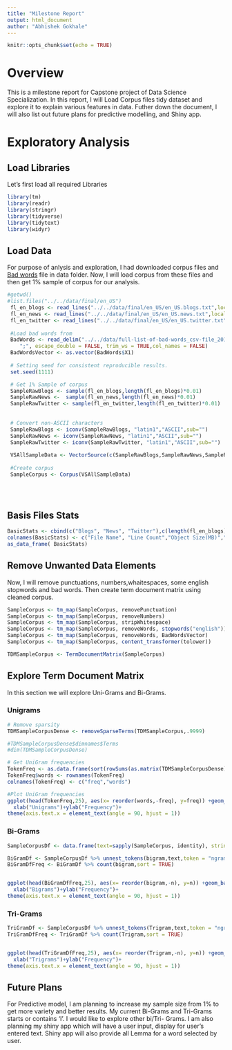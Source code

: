 ```yaml
---
title: "Milestone Report"
output: html_document
author: "Abhishek Gokhale"  
---
```


```r
knitr::opts_chunk$set(echo = TRUE)
```

# Overview
This is a milestone report for Capstone project of Data Science Specialization. In this report, I will Load Corpus files tidy dataset and explore it to explain various features in data. Futher down the document, I will also list out future plans for predictive modelling, and Shiny app.  

# Exploratory Analysis  

## Load Libraries  
Let's first load all required Libraries
```r
library(tm)
library(readr)
library(stringr)
library(tidyverse)
library(tidytext)
library(widyr)
```

## Load Data  
For purpose of anlysis and exploration, I had downloaded corpus files and [Bad words](https://www.freewebheaders.com/full-list-of-bad-words-banned-by-google/) file in data folder. Now, I will load corpus from  these files and then get 1% sample of corpus for our  analysis.   
```r
#getwd()
#list.files("../../data/final/en_US")
 fl_en_blogs <- read_lines("../../data/final/en_US/en_US.blogs.txt",locale = locale(encoding = "UTF-8"))
 fl_en_news <- read_lines("../../data/final/en_US/en_US.news.txt",locale = locale(encoding = "UTF-8"))
 fl_en_twitter <- read_lines("../../data/final/en_US/en_US.twitter.txt",locale = locale(encoding = "UTF-8")) 
 
 #Load bad words from 
 BadWords <- read_delim("../../data/full-list-of-bad-words_csv-file_2018_07_30.csv", 
    ";", escape_double = FALSE, trim_ws = TRUE,col_names = FALSE)
 BadWordsVector <- as.vector(BadWords$X1)
 
 # Setting seed for consistent reproducible results.
 set.seed(1111)  

 # Get 1% Sample of corpus
 SampleRawBlogs <- sample(fl_en_blogs,length(fl_en_blogs)*0.01)
 SampleRawNews <-  sample(fl_en_news,length(fl_en_news)*0.01)
 SampleRawTwitter <- sample(fl_en_twitter,length(fl_en_twitter)*0.01)
 
 
 # Convert non-ASCII characters
 SampleRawBlogs <- iconv(SampleRawBlogs, "latin1","ASCII",sub="")
 SampleRawNews <- iconv(SampleRawNews, "latin1","ASCII",sub="")
 SampleRawTwitter <- iconv(SampleRawTwitter, "latin1","ASCII",sub="")
  
 VSAllSampleData <- VectorSource(c(SampleRawBlogs,SampleRawNews,SampleRawTwitter))
 
 #Create corpus
 SampleCorpus <- Corpus(VSAllSampleData)
 
 
   
```

## Basis Files Stats  
```r
BasicStats <- cbind(c("Blogs", "News", "Twitter"),c(length(fl_en_blogs),length(fl_en_news),length(fl_en_twitter)),round(c(object.size(fl_en_blogs)/1024/1024,object.size(fl_en_news)/1024/1024,object.size(fl_en_twitter)/1024/1024),1), c(max(nchar(fl_en_blogs)),max(nchar(fl_en_news)),max(nchar(fl_en_twitter))))
colnames(BasicStats) <- c("File Name", "Line Count","Object Size(MB)","Max. Character Length/Line")
as_data_frame( BasicStats)
```

## Remove Unwanted Data Elements  
Now, I will remove punctuations, numbers,whaitespaces, some english stopwords and bad words. Then create term document matrix using cleaned corpus. 
```r
SampleCorpus <- tm_map(SampleCorpus, removePunctuation)
SampleCorpus <- tm_map(SampleCorpus, removeNumbers)
SampleCorpus <- tm_map(SampleCorpus, stripWhitespace)
SampleCorpus <- tm_map(SampleCorpus, removeWords, stopwords("english"))
SampleCorpus <- tm_map(SampleCorpus, removeWords, BadWordsVector)
SampleCorpus <- tm_map(SampleCorpus, content_transformer(tolower))

TDMSampleCorpus <- TermDocumentMatrix(SampleCorpus)
```

## Explore Term Document Matrix  
In this section we will explore Uni-Grams and Bi-Grams.  

### Unigrams  

```r

# Remove sparsity 
TDMSampleCorpusDense <- removeSparseTerms(TDMSampleCorpus,.9999)

#TDMSampleCorpusDense$dimnames$Terms
#dim(TDMSampleCorpusDense)

# Get UniGram frequencies 
TokenFreq <- as.data.frame(sort(rowSums(as.matrix(TDMSampleCorpusDense)), decreasing = TRUE), keep.rownames=YRUE )
TokenFreq$words <- rownames(TokenFreq)
colnames(TokenFreq) <- c("freq","words")

#Plot UniGram frequencies
ggplot(head(TokenFreq,25), aes(x= reorder(words,-freq), y=freq)) +geom_bar(fill="lightseagreen",stat = "identity")+
  xlab("Unigrams")+ylab("Frequency")+
theme(axis.text.x = element_text(angle = 90, hjust = 1))

```

### Bi-Grams 
```r
                                       
SampleCorpusDf <- data.frame(text=sapply(SampleCorpus, identity), stringsAsFactors=F)

BiGramDf <- SampleCorpusDf %>% unnest_tokens(bigram,text,token = "ngrams",n=2)
BiGramDfFreq <- BiGramDf %>% count(bigram,sort = TRUE)


ggplot(head(BiGramDfFreq,25), aes(x= reorder(bigram,-n), y=n)) +geom_bar(fill="lightseagreen",stat = "identity")+
  xlab("Bigrams")+ylab("Frequency")+
theme(axis.text.x = element_text(angle = 90, hjust = 1))

```
 
### Tri-Grams  
```r
TriGramDf <- SampleCorpusDf %>% unnest_tokens(Trigram,text,token = "ngrams",n=3)
TriGramDfFreq <- TriGramDf %>% count(Trigram,sort = TRUE)


ggplot(head(TriGramDfFreq,25), aes(x= reorder(Trigram,-n), y=n)) +geom_bar(fill="lightseagreen",stat = "identity")+
  xlab("Trigrams")+ylab("Frequency")+
theme(axis.text.x = element_text(angle = 90, hjust = 1))
```

## Future Plans  
 For Predictive model, I am planning to increase my sample size from 1% to get more variety and better results. My current Bi-Grams and Tri-Grams starts or contains 'I'. I would like to explore other bi/Tri- Grams. I am also planning  my shiny app which will have a user input, display for user's entered text. Shiny app will also provide all Lemma for a word selected by user. 
